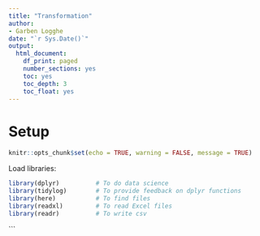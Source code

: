```yaml
---
title: "Transformation"
author:
- Garben Logghe
date: "`r Sys.Date()`"
output:
  html_document:
    df_print: paged
    number_sections: yes
    toc: yes
    toc_depth: 3
    toc_float: yes
---
```


# Setup 

```r
knitr::opts_chunk$set(echo = TRUE, warning = FALSE, message = TRUE)
```

Load libraries:

```r
library(dplyr)          # To do data science
library(tidylog)        # To provide feedback on dplyr functions
library(here)           # To find files
library(readxl)         # To read Excel files
library(readr)          # To write csv
```
```

